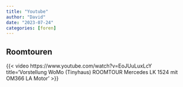```yaml
---
title: "Youtube"
author: "David"
date: "2023-07-24"
categories: [foren]
---
```

<!--
add a link with: 
'[](){target="_blank"}'

add video:
{{< video https://www.youtube.com/embed/wo9vZccmqwc 
    title='What is the CERN?' 
>}}
-->

## Roomtouren 

{{< video https://www.youtube.com/watch?v=EoJUuLuxLcY
    title='Vorstellung WoMo (Tinyhaus) ROOMTOUR Mercedes LK 1524 mit OM366 LA Motor' 
>}}